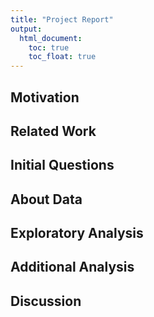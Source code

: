 ```yaml
---
title: "Project Report"
output: 
  html_document:
    toc: true
    toc_float: true
---
```


## Motivation 

## Related Work

## Initial Questions

## About Data

## Exploratory Analysis

## Additional Analysis

## Discussion